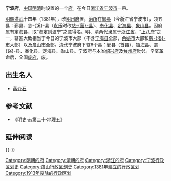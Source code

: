 '''宁波府'''，[[中国|中国]][[明朝|明]][[清朝|清]]时设置的一个[[府_(行政区划)|府]]。在今日[[浙江省|浙江省]][[宁波市|宁波市]]一帶。

[[明朝|明朝]][[洪武|洪武]]十四年（1381年），改[[明州府|明州府]]置，[[治所|治所]]在[[鄞县|鄞县]]（今浙江省宁波市），领五县：鄞县、慈-{溪}-县（[[永乐_(明朝)|永乐]]时改[[慈谿县|慈-{谿}-县]]）、[[奉化县|奉化县]]、[[定海县|定海县]]、[[象山县|象山县]]。因府属有定海县，取“海定则波宁”之意得名。明、清两代隶属于[[浙江省|浙江省]]，“[[上八府|上八府]]”之一，辖区大致相当于今日的宁波市大部（不含[[宁海县_(浙江省)|宁海县]]全部，[[余姚市|余姚市]]大部和[[慈溪市|慈-{溪}-市]]大部）以及[[舟山市|舟山市]]全部。[[清朝|清代]]宁波府下辖6个县：鄞县（首县）、[[镇海县|镇海县]]、慈-{谿}-县、奉化县、定海县、象山县。宁波府与本省[[绍兴府|绍兴府]]及[[台州府|台州府]]毗邻。辛亥革命后，全国[[废府州厅改县|废府]]，废。

== 出生名人 ==
* [[蔣介石|蔣介石]]

== 参考文献 ==
*《[[明史|明史]]·志第二十·地理五》

== 延伸阅读 ==
{{Wikisource further reading}}

{{-}}
{{明朝行政区划|nocat}}
{{清朝浙江省行政區劃|nocat}}
{{浙江省历史二级政区|nocat}}

{{浙江行政区划小作品}}
{{DEFAULTSORT:N}}
[[Category:明朝的府|Category:明朝的府]]
[[Category:清朝的府|Category:清朝的府]]
[[Category:浙江的府|Category:浙江的府]]
[[Category:宁波行政区划史|Category:宁波行政区划史]]
[[Category:舟山行政区划史|Category:舟山行政区划史]]
[[Category:1381年建立的行政区划|Category:1381年建立的行政区划]]
[[Category:1913年废除的行政区划|Category:1913年废除的行政区划]]